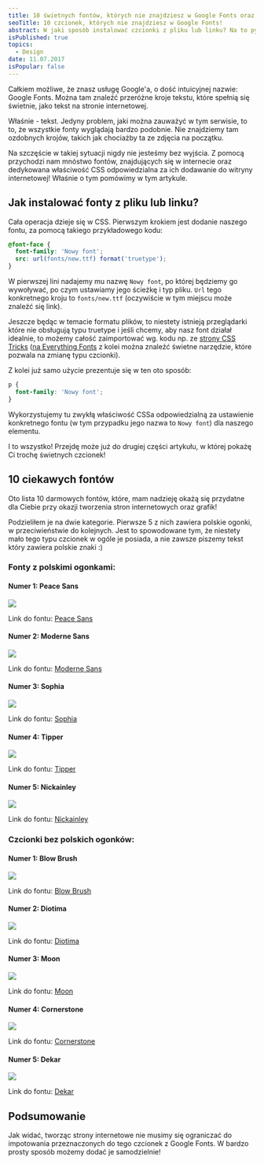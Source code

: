 ```yaml
---
title: 10 świetnych fontów, których nie znajdziesz w Google Fonts oraz ich instalacja na stronie
seoTitle: 10 czcionek, których nie znajdziesz w Google Fonts!
abstract: W jaki sposób instalować czcionki z pliku lub linku? Na to pytanie odpowiadam w tym artykule, a dodatkowo pokazuję 10 świetnych przykładów takich fontów!
isPublished: true
topics:
  - Design
date: 11.07.2017
isPopular: false
---
```


Całkiem możliwe, że znasz usługę Google\'a, o dość intuicyjnej nazwie: Google Fonts. Można tam znaleźć przeróżne kroje tekstu, które spełnią się świetnie, jako tekst na stronie internetowej.

Właśnie - tekst. Jedyny problem, jaki można zauważyć w tym serwisie, to to, że wszystkie fonty wyglądają bardzo podobnie. Nie znajdziemy tam ozdobnych krojów, takich jak chociażby ta ze zdjęcia na początku.

Na szczęście w takiej sytuacji nigdy nie jesteśmy bez wyjścia. Z pomocą przychodzi nam mnóstwo fontów, znajdujących się w internecie oraz dedykowana właściwość CSS odpowiedzialna za ich dodawanie do witryny internetowej! Właśnie o tym pomówimy w tym artykule.

## Jak instalować fonty z pliku lub linku?

Cała operacja dzieje się w CSS. Pierwszym krokiem jest dodanie naszego fontu, za pomocą takiego przykładowego kodu:

```css
@font-face {
  font-family: 'Nowy font';
  src: url(fonts/new.ttf) format('truetype');
}
```

W pierwszej lini nadajemy mu nazwę `Nowy font`, po której będziemy go wywoływać, po czym ustawiamy jego ścieżkę i typ pliku. `Url` tego konkretnego kroju to `fonts/new.ttf` (oczywiście w tym miejscu może znaleźć się link).

Jeszcze będąc w temacie formatu plików, to niestety istnieją przeglądarki które nie obsługują typu truetype i jeśli chcemy, aby nasz font działał idealnie, to możemy całość zaimportować wg. kodu np. ze [strony CSS Tricks](https://css-tricks.com/snippets/css/using-font-face/#article-header-id-0) ([na Everything Fonts](https://everythingfonts.com) z kolei można znaleźć świetne narzędzie, które pozwala na zmianę typu czcionki).

Z kolei już samo użycie prezentuje się w ten oto sposób:

```css
p {
  font-family: 'Nowy font';
}
```

Wykorzystujemy tu zwykłą właściwość CSSa odpowiedzialną za ustawienie konkretnego fontu (w tym przypadku jego nazwa to `Nowy font`) dla naszego elementu.

I to wszystko! Przejdę może już do drugiej części artykułu, w której pokażę Ci trochę świetnych czcionek!

## 10 ciekawych fontów

Oto lista 10 darmowych fontów, które, mam nadzieję okażą się przydatne dla Ciebie przy okazji tworzenia stron internetowych oraz grafik!

Podzieliłem je na dwie kategorie. Pierwsze 5 z nich zawiera polskie ogonki, w przeciwieństwie do kolejnych. Jest to spowodowane tym, że niestety mało tego typu czcionek w ogóle je posiada, a nie zawsze piszemy tekst który zawiera polskie znaki :)

### Fonty z polskimi ogonkami:

#### Numer 1: Peace Sans

![](./peace-sans.jpg)

Link do fontu: [Peace Sans](https://www.behance.net/gallery/34760019/Peace-Sans-FREE-FONT)

#### Numer 2: Moderne Sans

![](./moderne-sans.jpg)

Link do fontu: [Moderne Sans](https://www.behance.net/gallery/15574861/Moderne-Sans-Free-Typeface)

#### Numer 3: Sophia

![](./sophia.jpg)

Link do fontu: [Sophia](https://www.behance.net/gallery/30281267/Sophia-Free-Handlettered-Brush-Script-F)

#### Numer 4: Tipper

![](./tipper.jpg)

Link do fontu: [Tipper](http://tipper.miyonki.nl)

#### Numer 5: Nickainley

![](./nickainley.jpg)

Link do fontu: [Nickainley](http://www.fontfabric.com/nickainley-free-font/)

### Czcionki bez polskich ogonków:

#### Numer 1: Blow Brush

![](./blow-brush.jpg)

Link do fontu: [Blow Brush](https://www.behance.net/gallery/33043073/BlowBrush-free-font)

#### Numer 2: Diotima

![](./diotima.jpg)

Link do fontu: [Diotima](http://nathandawdy.com/portfolio/diotima/)

#### Numer 3: Moon

![](./moon.jpg)

Link do fontu: [Moon](https://www.behance.net/gallery/23468357/Moon-Free-Font&quot%3B)

#### Numer 4: Cornerstone

![](./cornerstone.jpg)

Link do fontu: [Cornerstone](https://www.behance.net/gallery/29835665/toCorneners-Free-Font)

#### Numer 5: Dekar

![](./dekar.jpg)

Link do fontu: [Dekar](http://www.fontfabric.com/dekar-free-font/)

## Podsumowanie

Jak widać, tworząc strony internetowe nie musimy się ograniczać do impotowania przeznaczonych do tego czcionek z Google Fonts. W bardzo prosty sposób możemy dodać je samodzielnie!
